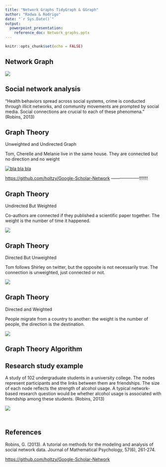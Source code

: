 ```yaml
---
title: "Network Graphs TidyGraph & GGraph"
author: "Radwa & Rodrigo"
date: "`r Sys.Date()`"
output: 
  powerpoint_presentation:
    reference_doc: Network_graphs.pptx
---
```


```r
knitr::opts_chunk$set(echo = FALSE)
```

## Network Graph

![](images/network_graph.png)

## Social network analysis

"Health behaviors spread across social systems, crime is conducted through illicit networks, and community movements are prompted by social media. Social connections are crucial to each of these phenomena." (Robins, 2013)

## Graph Theory

Unweighted and Undirected Graph

Tom, Cherelle and Melanie live in the same house. They are connected but no direction and no weight

[![bla bla bla](images/undirected_unweighted.png)](hyperlynk.to.somewhere)

<https://github.com/holtzy/Google-Scholar-Network> --------------------!!!!!!!

## Graph Theory

Undirected But Weighted

Co-authors are connected if they published a scientific paper together. The weight is the number of time it happened.

![](images/undirected_weighted.png)

## Graph Theory

Directed But Unweighted

Tom follows Shirley on twitter, but the opposite is not necessarily true. The connection is unweighted, just connected or not.

![](images/directed_unweighted.png)

## Graph Theory

Directed and Weighted

People migrate from a country to another: the weight is the number of people, the direction is the destination.

![](images/directed_weighted.png)

## Graph Theory Algorithm

## Research study example

A study of 102 undergraduate students in a university college. The nodes represent participants and the links between them are friendships. The size of each node reflects the strength of alcohol usage. A typical network-based research question would be whether alcohol usage is associated with friendship among these students. (Robins, 2013)

![](images/research_study_example.png)

```r

```

```r

```

## References

Robins, G. (2013). A tutorial on methods for the modeling and analysis of social network data. Journal of Mathematical Psychology, 57(6), 261-274.

<https://github.com/holtzy/Google-Scholar-Network>
